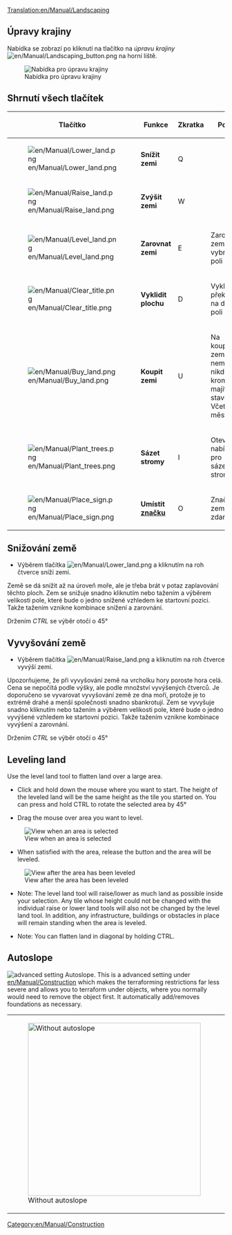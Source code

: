 [[Translation:en/Manual/Landscaping]]
{{en/Manual/Tutorial/Navigation}}

{{cs/Překlad|origin= en/Manual/Landscaping
|from  = en
|to    = cs
|Percentage = 50
}}

==Úpravy krajiny==

Nabídka se zobrazí po kliknutí na tlačítko na ''úpravu krajiny'' [[File:en/Manual/Landscaping button.png]] na horní liště.

[[File:en/Manual/Landscaping toolbar.png|none|frame|Nabídka pro úpravu krajiny]]

==Shrnutí všech tlačítek==

{| {{en/Wikitable}}
|- style="background:#efefef"
!width='46'|Tlačítko
!width='150'|Funkce
!Zkratka
!Popis
|-
|[[File:en/Manual/Lower land.png]]
|'''Snížit zemi'''
|Q
|
|-
|[[File:en/Manual/Raise land.png]]
|'''Zvýšit zemi'''
|W
|
|-
|[[File:en/Manual/Level land.png]]
|'''Zarovnat zemi'''
|E
|Zarovná zemi ve vybraném poli
|-
|[[File:en/Manual/Clear title.png]]
|'''Vyklidit plochu'''
|D
|Vyklidí překážky na daném poli
|-
|[[File:en/Manual/Buy land.png]]
|'''Koupit zemi'''
|U
|Na koupené zemi nemůže nikdo kromě majitele stavět. Včetně měst.
|-
|[[File:en/Manual/Plant trees.png]]
|'''Sázet stromy'''
|I
|Otevře nabídku pro sázení stromů.
|-
|[[File:en/Manual/Place sign.png]]
|'''Umístit [[en/Značky|značku]]'''
|O
|Značení země je zdarma.
|}

==Snižování země==
* Výběrem tlačítka [[File:en/Manual/Lower land.png]] a kliknutím na roh čtverce sníží zemi. 
Země se dá snížit až na úroveň moře, ale je třeba brát v potaz zaplavování těchto ploch. 
Zem se snižuje snadno kliknutím nebo tažením a výběrem velikosti pole, které bude o jedno snížené vzhledem ke startovní pozici. Takže tažením vznikne kombinace snížení a zarovnání. 

Držením ''CTRL'' se výběr otočí o 45°

==Vyvyšování země==

* Výběrem tlačítka [[File:en/Manual/Raise land.png]] a kliknutím na roh čtverce vyvýší zemi.
Upozorňujeme, že při vyvyšování země na vrcholku hory poroste hora celá. Cena se nepočítá podle výšky, ale podle množství vyvýšených čtverců. Je doporučeno se vyvarovat vyvyšování země ze dna moří, protože je to extrémě drahé a menší společnosti snadno sbankrotují. Zem se vyvyšuje snadno kliknutím nebo tažením a výběrem velikosti pole, které bude o jedno vyvýšené vzhledem ke startovní pozici. Takže tažením vznikne kombinace vyvýšení a zarovnání.

Držením ''CTRL'' se výběr otočí o 45°

==Leveling land==
Use the level land tool to flatten land over a large area.

*Click and hold down the mouse where you want to start. The height of the leveled land will be the same height as the tile you started on. You can press and hold CTRL to rotate the selected area by 45°

*Drag the mouse over area you want to level.
[[File:en/Manual/Level land before.png|center|frame|View when an area is selected]]

*When satisfied with the area, release the button and the area will be leveled.
[[File:en/Manual/Level land after.png|center|frame|View after the area has been leveled]]

*Note: The level land tool will raise/lower as much land as possible inside your selection. Any tile whose height could not be changed with the individual raise or lower land tools will also not be changed by the level land tool. In addition, any infrastructure, buildings or obstacles in place will remain standing when the area is leveled.

*Note: You can flatten land in diagonal by holding CTRL.

==Autoslope==
[[File:en/Manual/Autoslope.png|right|frame|advanced setting ''Autoslope''.]]
This is a advanced setting under [[en/Manual/Construction]] which makes the terraforming restrictions far less severe and allows you to terraform under objects, where you normally would need to remove the object first. It automatically add/removes foundations as necessary.
{|
|[[File:en/Manual/Terraformoff.png|none|thumb|400px|Without autoslope]]
|[[File:en/Manual/Terraformon.png|none|thumb|400px|With autoslope]]
|}

{{en/Feature|0.6}}
[[Category:en/Manual/Construction]]